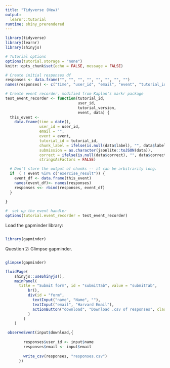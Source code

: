 ---
title: "Tidyverse (New)"
output: 
  learnr::tutorial
runtime: shiny_prerendered
---

```{r context = "setup", include=FALSE, message=FALSE}
library(tidyverse)
library(learnr)
library(shinyjs)

# Tutorial options
options(tutorial.storage = "none")
knitr::opts_chunk$set(echo = FALSE, message = FALSE)

# Create initial responses df
responses <- data.frame("", "", "", "", "", "", "", "")
names(responses) <- c("time", "user_id", "email", "event", "tutorial_id", "chunk_label", "submission", "correct")

# Create event recorder, modified from Kaplan's markr package
test_event_recorder <- function(tutorial_id,
                                user_id,
                                tutorial_version,
                                event, data) {
  this_event <-
    data.frame(time = date(),
               user_id = user_id,
               email = "",
               event = event,
               tutorial_id = tutorial_id,
               chunk_label = ifelse(is.null(data$label), "", data$label),
               submission = as.character(jsonlite::toJSON(data)),
               correct = ifelse(is.null(data$correct), "", data$correct),
               stringsAsFactors = FALSE)

  # Don't store the output of chunks -- it can be arbitrarily long.
  if  ( ! event %in% c("exercise_result")) {
    event_df <- data.frame(this_event)
    names(event_df)<- names(responses)
    responses <<- rbind(responses, event_df)
  }
    
}

#  set up the event handler
options(tutorial.event_recorder = test_event_recorder)

```


Load the gapminder library: 

```{r exercise-1, exercise=TRUE}


```

```{r exercise-1-solution}
library(gapminder)
```

Question 2: Glimpse gapminder.

```{r exercise-2, exercise=TRUE}


```

```{r exercise-2-solution}
glimpse(gapminder)

```

```{r context="setup"}

fluidPage(
    shinyjs::useShinyjs(),
    mainPanel(
      title = "Submit form", id = "submitTab", value = "submitTab",
          br(),
          div(id = "form",
            textInput("name", "Name", ""),
            textInput("email", "Harvard Email"),
            actionButton("download", "Download .csv of responses", class = "btn-primary") #,
          )
        )
    )


```


```{r context="server"}

 observeEvent(input$download,{
        
        responses$user_id <- input$name
        responses$email <- input$email
   
        write_csv(responses, "responses.csv")
      })



```

